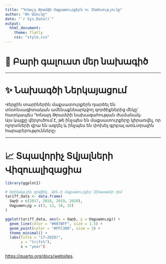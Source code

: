 ```yaml
---
title: "Դոնալդ Թրամփի Մաքսատուրքերն ու Տնտեսությունը"
author: "Քո Անունը"
date: "`r Sys.Date()`"
output: 
  html_document:
    theme: flatly
    css: "style.css"
---
```


# 🏡 Բարի գալուստ մեր նախագիծ

---

# ✨ Նախագծի Ներկայացում

Վերջին տարիներին մաքսատուրքերն դարձել են տնտեսագիտական ամենաքննարկվող գործիքներից մեկը՝ հատկապես Դոնալդ Թրամփի նախագահության ժամանակ։  
Այս կայքը վերլուծում է, թե ինչպես են մաքսատուրքերը կիրառվել, որ ոլորտների վրա են ազդել և ինչպես են փոխել գլոբալ առևտրային հարաբերությունները։

---

# 📈 Տպավորիչ Տվյալների Վիզուալիզացիա

```r
library(ggplot2)

# Օրինակային գրաֆիկ. ԱՄՆ-ի մաքսատուրքեր Չինաստանի դեմ
tariff_data <- data.frame(
  Տարի = c(2017, 2018, 2019, 2020),
  Մաքսատուրք = c(3, 12, 18, 15)
)

ggplot(tariff_data, aes(x = Տարի, y = Մաքսատուրք)) +
  geom_line(color = "#007BFF", size = 1.5) +
  geom_point(color = "#FFC300", size = 3) +
  theme_minimal() +
  labs(title = "17–2020)", 
       y = "trifs%"), 
       x = "year")
```

 <https://quarto.org/docs/websites>.
